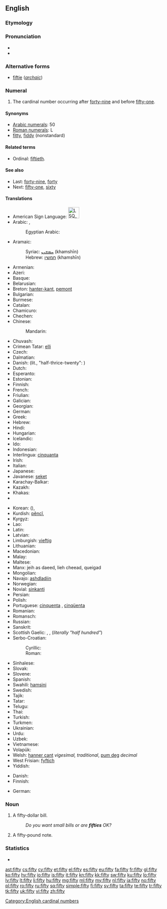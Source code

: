 ==English==

===Etymology===
{{etyl|ang}} {{term|fiftig|fīftiġ|lang=ang|sc=Latinx}}

===Pronunciation===
* {{IPA|/ˈfɪfti/}}
* {{audio|en-us-fifty.ogg|Audio (US)}}

===Alternative forms===
* [[fiftie]] (''[[archaic]]'')

===Numeral===
{{head|en|numeral}}

# The cardinal number occurring after [[forty-nine]] and before [[fifty-one]].

====Synonyms====
* [[w:Arabic numerals|Arabic numerals]]: 50
* [[w:Roman numerals|Roman numerals]]: L
* [[fitty]], [[fiddy]] (nonstandard)

====Related terms====
* Ordinal: [[fiftieth]].

====See also====
* Last: [[forty-nine]], [[forty]]
* Next: [[fifty-one]], [[sixty]]

====Translations====
{{trans-top|cardinal number}}
* American Sign Language: [[Image:LSQ 50.jpg|35px]]
* Arabic: {{t|ar|خمسين|tr=xamsīn|alt=خَمْسِينَ|sc=Arab}}, {{qualifier|only nominative, formal}} {{t|ar|خمسون|tr=xamsūn|alt=خَمْسُونَ|sc=Arab}}
*: Egyptian Arabic: {{tø|arz|خمسين|tr=xamsīn|sc=Arab|xs=Egyptian Arabic}}
* Aramaic:
*: Syriac: [[ܚܡܫܝܢ]] (khamshīn) {{c}}
*: Hebrew: [[חמשין]] (khamshīn) {{c}}
* Armenian: {{t+|hy|հիսուն|tr=hisun}}
* Azeri: {{t|az|əlli|xs=Azeri}}
* Basque: {{t|eu|berrogeita hamar}}
* Belarusian: {{t|be|пяцьдзесят|tr=pjacʹdzesját|sc=Cyrl}}
* Breton: [[hanter-kant]], [[pemont]]
* Bulgarian: {{t|bg|петдесет|tr=petdeset|sc=Cyrl}}
* Burmese: {{t|my|ငါးဆယ်|tr=nga:zè|sc=Mymr}}
* Catalan: {{t+|ca|cinquanta}}
* Chamicuro: {{tø|ccc|pichka chunka}}
* Chechen: {{tø|ce|шовзткъе итт|tr=šovztqhe itt}}
* Chinese:
*: Mandarin: {{t|zh|五十|tr=wǔshí|sc=Hani}}
* Chuvash: {{tø|cv|аллӑ|tr=allă|sc=Cyrl}}
* Crimean Tatar: [[elli#Crimean Tatar|elli]]
* Czech: {{t-|cs|padesát}}
* Dalmatian: {{tø|dlm|čoncuanta}}
* Danish: {{t+|da|halvtreds}} (lit., "half-thrice-twenty": ''{{t-|da|vigesimal}}'')
* Dutch: {{t+|nl|vijftig|f}}
* Esperanto: {{t-|eo|kvindek|xs=Esperanto}}
* Estonian: {{t-|et|viiskümmend}}
* Finnish: {{t-|fi|viisikymmentä}}
* French: {{t+|fr|cinquante|m}}
* Friulian: {{tø|fur|cincuante}}
* Galician: {{t+|gl|cincuenta|xs=Galician}}
* Georgian: {{t|ka|ორმოცდაათი|tr=ormoc'daat'i|sc=Geor}}
* German: {{t+|de|fünfzig|f}}
* Greek: {{t|el|πενήντα|tr=penínta|sc=Grek}}
* Hebrew: {{t|he|חמשים|m|f|tr=khamishím|alt=חֲמִשִּׁים|sc=Hebr}}
* Hindi: {{t+|hi|पचास|tr=pacās|sc=Deva}}
* Hungarian: {{t+|hu|ötven}}
* Icelandic: {{t+|is|fimmtíu}}
* Ido: {{t+|io|kinadek|xs=Ido}}
* Indonesian: {{t|id|lima puluh}}
* Interlingua: [[cinquanta]]
* Irish: {{t|ga|caoga}}
* Italian: {{t+|it|cinquanta|f}}
* Japanese: {{t|ja|五十|tr=ごじゅう, gojū, いそ, iso, い, i|sc=Jpan}}
* Javanese: [[seket]]
* Karachay-Balkar: {{tø|krc|элли|tr=elli|sc=Cyrl}}
* Kazakh: {{t|kk|елу|tr=elw|sc=Cyrl}}
* Khakas: {{tø|kjh|иліг|sc=Cyrl}}
* {{trreq|Khmer}}
{{trans-mid}}
* Korean: {{t|ko|오십|tr=osip|sc=Kore}} ({{t|ko|五十|sc=Kore}}), {{t|ko|쉰|tr=swin|sc=Kore}}
* Kurdish: [[pêncî]], {{ku-Arab|[[په‌نجا]]}}
* Kyrgyz: {{t|ky|элүү|tr=elüü|sc=Cyrl}}
* Lao: {{t|lo|ຫ້າສິບ|tr=hȁː síp|sc=Laoo}}
* Latin: {{t-|la|quinquaginta}}
* Latvian: {{t|lv|piecdesmit}}
* Limburgish: [[vieftig]]
* Lithuanian: {{t|lt|penkiasdešimt}}
* Macedonian: {{t-|mk|педесет|tr=pédeset}}
* Malay: {{t|ms|lima puluh}}
* Maltese: {{t|mt|ħamsin}}
* Manx: jeih as daeed, lieh cheead, queigad
* Mongolian: {{t|mn|тавь|tr=tavʹ|sc=Cyrl}}
* Navajo: [[ashdladiin]]
* Norwegian: {{t+|no|femti}}
* Novial: [[sinkanti]]
* Persian: {{t-|fa|پنجاه|tr=panjâh|xs=Persian}}
* Polish: {{t|pl|pięćdziesiąt}}
* Portuguese: [[cinquenta]] {{qualifier|Portugal}}, [[cinqüenta]] {{qualifier|Brazil}}
* Romanian: {{t+|ro|cincizeci}}
* Romansch: {{t|rm|tschuncanta}}
* Russian: {{t+|ru|пятьдесят|tr=pjatʹdesját|sc=Cyrl}}
* Sanskrit: {{t+|sa|पञ्चाशत्|tr=pañcāśat}}
* Scottish Gaelic: {{qualifier|old system}} {{t-|gd|dà|xs=Scottish Gaelic}} {{t-|gd|fichead|fhichead|xs=Scottish Gaelic}} {{t-|gd|'s|xs=Scottish Gaelic}} {{t-|gd|deich|alt=a deich|xs=Scottish Gaelic}}, {{qualifier|new system}} {{t-|gd|naochad|xs=Scottish Gaelic}}, {{qualifier|also common}} {{t-|gd|leth-cheud|xs=Scottish Gaelic}} (''literally "half hundred"'')
* Serbo-Croatian:
*: Cyrillic: {{t|sh|педесет}}
*: Roman: {{t|sh|pedeset}}
* Sinhalese: {{t|si|පනහ|tr=panaha|sc=Sinh}}
* Slovak: {{t|sk|päťdesiat}}
* Slovene: {{t|sl|petdeset}}
* Spanish: {{t+|es|cincuenta}}
* Swahili: [[hamsini]]
* Swedish: {{t+|sv|femtio}}
* Tajik: {{t|tg|панчох|tr=pančoh|sc=Cyrl}}
* Tatar: {{t|tt|илле|tr=ille|sc=Cyrl}}
* Telugu: {{t|te|యాభై|tr=yaabhai}}
* Thai: {{t|th|ห้าสิบ|tr=hâa sìp|sc=Thai}}
* Turkish: {{t+|tr|elli}}
* Turkmen: {{t|tk|elli}}
* Ukrainian: {{t|uk|п’ятдесят|tr=pʹjatdesját|sc=Cyrl}}
* Urdu: {{t|ur|پچاس|tr=pacās|sc=ur-Arab}}
* Uzbek: {{t|uz|ellik}}
* Vietnamese: {{t|vi|năm mươi}}
* Volapük: {{t|vo|luldeg}}
* Welsh: [[hanner cant]] ''vigesimal, traditional'', [[pum deg]] ''decimal''
* West Frisian: [[fyftich]]
* Yiddish: {{t|yi|פופציק|tr=fuftsik, fiftsik|sc=Hebr}}
{{trans-bottom}}

{{trans-top|bill}}
* Danish: {{t-|da|halvtredser|c}}
* Finnish: {{t|fi|viiskymppi}}
{{trans-mid}}
* German: {{t|de|Fünfziger|m}}
{{trans-bottom}}

===Noun===
{{en-noun|fifties}}

# {{countable}} A fifty-dollar bill.
#: ''Do you want small bills or are '''fifties''' OK?''
# {{countable}} A fifty-pound note.

===Statistics===
* {{rank|scene|hot|I'd|847|fifty|trust|perfectly|fixed}}

[[Category:English cardinal numbers]]

[[ast:fifty]]
[[cs:fifty]]
[[cy:fifty]]
[[et:fifty]]
[[el:fifty]]
[[es:fifty]]
[[eu:fifty]]
[[fa:fifty]]
[[fr:fifty]]
[[gl:fifty]]
[[ko:fifty]]
[[hy:fifty]]
[[io:fifty]]
[[is:fifty]]
[[it:fifty]]
[[kn:fifty]]
[[kk:fifty]]
[[sw:fifty]]
[[ku:fifty]]
[[lo:fifty]]
[[lv:fifty]]
[[lt:fifty]]
[[li:fifty]]
[[hu:fifty]]
[[mg:fifty]]
[[ml:fifty]]
[[my:fifty]]
[[nl:fifty]]
[[ja:fifty]]
[[no:fifty]]
[[pl:fifty]]
[[ro:fifty]]
[[ru:fifty]]
[[sq:fifty]]
[[simple:fifty]]
[[fi:fifty]]
[[sv:fifty]]
[[ta:fifty]]
[[te:fifty]]
[[tr:fifty]]
[[tk:fifty]]
[[uk:fifty]]
[[vi:fifty]]
[[zh:fifty]]